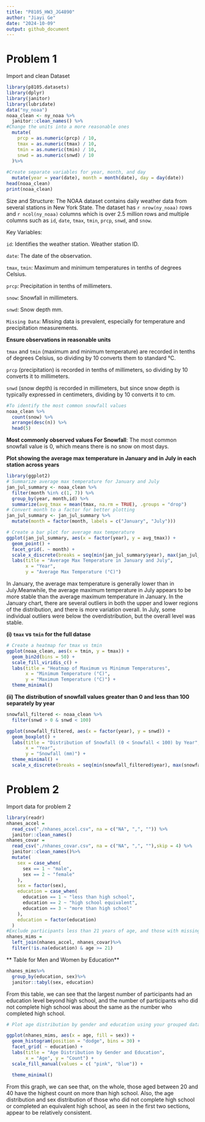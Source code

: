 ```yaml
---
title: "P8105_HW3_JG4890"
author: "Jiayi Ge"
date: "2024-10-09"
output: github_document
---
```

# Problem 1
Import and clean Dataset
```r
library(p8105.datasets)
library(dplyr)
library(janitor)
library(lubridate)
data("ny_noaa")
noaa_clean <- ny_noaa %>%
  janitor::clean_names() %>%
#Change the units into a more reasonable ones
  mutate(
    prcp = as.numeric(prcp) / 10, 
    tmax = as.numeric(tmax) / 10, 
    tmin = as.numeric(tmin) / 10,
    snwd = as.numeric(snwd) / 10
  )%>%
  
#Create separate variables for year, month, and day
  mutate(year = year(date), month = month(date), day = day(date))
head(noaa_clean)
print(noaa_clean)
```
Size and Structure: The NOAA dataset contains daily weather data from several stations in New York State. The dataset has `r nrow(ny_noaa)` rows and `r ncol(ny_noaa)` columns which is over 2.5 million rows and multiple columns such as `id`, `date`, `tmax`, `tmin`, `prcp`, `snwd`, and `snow`.

Key Variables:

`id`: Identifies the weather station. Weather station ID.

`date`: The date of the observation.

`tmax`, `tmin`: Maximum and minimum temperatures in tenths of degrees Celsius.

`prcp`: Precipitation in tenths of millimeters.

`snow`: Snowfall in millimeters.

`snwd`: Snow depth mm.

`Missing Data`: Missing data is prevalent, especially for temperature and precipitation measurements.

**Ensure observations in reasonable units**

`tmax` and `tmin` (maximum and minimum temperature) are recorded in tenths of degrees Celsius, so dividing by 10 converts them to standard °C.

`prcp` (precipitation) is recorded in tenths of millimeters, so dividing by 10 converts it to millimeters.

`snwd` (snow depth) is recorded in millimeters, but since snow depth is typically expressed in centimeters, dividing by 10 converts it to cm.

```r
#To identify the most common snowfall values
noaa_clean %>%
  count(snow) %>%
  arrange(desc(n)) %>%
  head(5)

```

**Most commonly observed values For Snowfall**: The most common snowfall value is 0, which means there is no snow on most days.




**Plot showing the average max temperature in January and in July in each station across years**
```r
library(ggplot2)
# Summarize average max temperature for January and July
jan_jul_summary <- noaa_clean %>%
  filter(month %in% c(1, 7)) %>%
  group_by(year, month,id) %>%
  summarize(avg_tmax = mean(tmax, na.rm = TRUE), .groups = "drop")
# Convert month to a factor for better plotting
jan_jul_summary <- jan_jul_summary %>%
  mutate(month = factor(month, labels = c("January", "July")))

# Create a bar plot for average max temperature
ggplot(jan_jul_summary, aes(x = factor(year), y = avg_tmax)) +
  geom_point() +
  facet_grid(. ~ month) +
  scale_x_discrete(breaks = seq(min(jan_jul_summary$year), max(jan_jul_summary$year), by = 5)) +
  labs(title = "Average Max Temperature in January and July",
       x = "Year",
       y = "Average Max Temperature (°C)") 
```
In January, the average max temperature is generally lower than in July.Meanwhile, the average maximum temperature in July appears to be more stable than the average maximum temperature in January. In the January chart, there are several outliers in both the upper and lower regions of the distribution, and there is more variation overall. In July, some individual outliers were below the overdistribution, but the overall level was stable.

**(i) `tmax` vs `tmin` for the full datase**
```r
# Create a heatmap for tmax vs tmin
ggplot(noaa_clean, aes(x = tmin, y = tmax)) +
  geom_bin2d(bins = 50) +
  scale_fill_viridis_c() + 
  labs(title = "Heatmap of Maximum vs Minimum Temperatures",
       x = "Minimum Temperature (°C)",
       y = "Maximum Temperature (°C)") +
  theme_minimal()

```


**(ii) The distribution of snowfall values greater than 0 and less than 100 separately by year**
```r
snowfall_filtered <- noaa_clean %>%
  filter(snwd > 0 & snwd < 100)

ggplot(snowfall_filtered, aes(x = factor(year), y = snwd)) +
  geom_boxplot() +
  labs(title = "Distribution of Snowfall (0 < Snowfall < 100) by Year",
       x = "Year",
       y = "Snowfall (mm)") +
  theme_minimal() +
  scale_x_discrete(breaks = seq(min(snowfall_filtered$year), max(snowfall_filtered$year), by = 5))  # Display every 5 years

```

# Problem 2
Import data for problem 2
```r
library(readr)
nhanes_accel = 
  read_csv("./nhanes_accel.csv", na = c("NA", ",", "")) %>%
  janitor::clean_names()
nhanes_covar = 
  read_csv("./nhanes_covar.csv", na = c("NA", ",", ""),skip = 4) %>%
  janitor::clean_names()%>%
  mutate(
    sex = case_when(
      sex == 1 ~ "male", 
      sex == 2 ~ "female"
    ),
    sex = factor(sex),
    education = case_when(
      education == 1 ~ "less than high school", 
      education == 2 ~ "high school equivalent", 
      education == 3 ~ "more than high school"
    ),
    education = factor(education)
  )
#Exclude participants less than 21 years of age, and those with missing demographic data
nhanes_mims = 
  left_join(nhanes_accel, nhanes_covar)%>%
  filter(!is.na(education) & age >= 21) 

```


** Table for Men and Women by Education**
```r
nhanes_mims%>%
  group_by(education, sex)%>%
  janitor::tabyl(sex, education)
```
From this table, we can see that the largest number of participants had an education level beyond high school, and the number of participants who did not complete high school was about the same as the number who completed high school.

```r
# Plot age distribution by gender and education using your grouped data

ggplot(nhanes_mims, aes(x = age, fill = sex)) +
  geom_histogram(position = "dodge", bins = 30) + 
  facet_grid( ~ education) +
  labs(title = "Age Distribution by Gender and Education",
       x = "Age", y = "Count") +
  scale_fill_manual(values = c( "pink", "blue")) +

  theme_minimal()
```
From this graph, we can see that, on the whole, those aged between 20 and 40 have the highest count on more than high school. Also, the age distribution and sex distribution of those who did not complete high school or completed an equivalent high school, as seen in the first two sections, appear to be relatively consistent.


